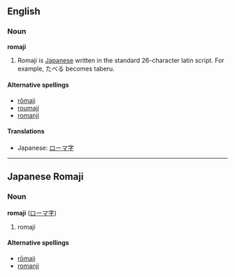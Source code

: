 ==English==
===Noun===
'''romaji'''

#Romaji is [[Japanese]] written in the standard 26-character latin script. For example, &#12383;&#12409;&#12427; becomes taberu.

====Alternative spellings====
*[[rōmaji]]
*[[roumaji]]
*[[romanji]]

====Translations====
*Japanese: [[ローマ字]]

----

==Japanese Romaji==
===Noun===
'''romaji''' ([[ローマ字]])<!-- not sure about hiragana-->

# romaji

====Alternative spellings====
*[[rōmaji]]
*[[romanji]]